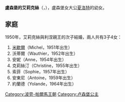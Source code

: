 {{Unreferenced|time=2020-10-04T13:28:08+00:00}}
{{Infobox noble
| name        = 盧森堡的艾莉克絲
| title       = 利涅親王妃
| birth_date  = {{Birth date|1929|08|24|df=y}}
| birth_place = {{LUX}}[[科爾馬-貝格|科爾馬-貝格]]
| death_date  = {{Death date and age|2019|2|11|1929|8|24|df=y}}
| death_place = {{BEL}}[[貝勒伊城堡|貝勒伊城堡]]
| noble family= [[拿騷王朝|拿騷-威爾堡]]
| father      = [[费利克斯亲王_(卢森堡亲王)|波旁-帕爾馬的費利克斯]]
| mother      = [[夏洛特_(盧森堡大公)|盧森堡女大公夏洛特]]
| religion    = [[羅馬天主教|羅馬天主教]]
}}
'''盧森堡的艾莉克絲'''（{{lang-fr|Alix de Luxembourg}}，{{bd|1929年|8月24日|2019年|2月11日|catIdx=Alix}}），盧森堡女大公[[夏洛特_(盧森堡大公)|夏洛特]]的幼女。

== 家庭 ==
1950年，艾莉克絲與利涅親王{{le|歐仁二世·德·利涅|Eugène II, Prince of Ligne|歐仁二世}}的次子{{le|安東尼·德·利涅|Antoine III, Prince of Ligne|安東尼}}結婚，兩人共有3子4女：
# [[米歇尔_(第十四代利涅亲王)|米歇爾]]（Michel，1951年出生）
# 沃蒂爾（Wauthier，1952年出生）
# 安妮（Anne，1954年出生）
# 克莉絲汀（Christine，1955年出生）
# 索菲（Sophie，1957年出生）
# 安東尼（Antoine，1959年出生）
# 約蘭德（Yolande，1964年出生）

[[Category:波旁-帕爾馬王朝|Category:波旁-帕爾馬王朝]]
[[Category:卢森堡公主|Category:卢森堡公主]]